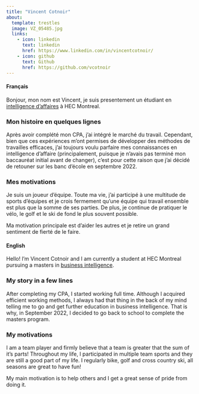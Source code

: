 ```yaml
---
title: "Vincent Cotnoir"
about: 
  template: trestles
  image: VZ_05485.jpg
  links:
    - icon: linkedin
      text: linkedin
      href: https://www.linkedin.com/in/vincentcotnoir/
    - icon: github
      text: Github
      href: https://github.com/vcotnoir
---
```


::: column-body-outset
::: panel-tabset
#### Français

Bonjour, mon nom est Vincent, je suis presentement un étudiant en [intelligence d'affaires](https://www.hec.ca/programmes/maitrises/maitrise-intelligence-affaires/) à HEC Montreal.

### Mon histoire en quelques lignes

Après avoir complété mon CPA, j'ai intégré le marché du travail. Cependant, bien que ces expériences m'ont permises de développer des méthodes de travailles efficaces, j'ai toujours voulu parfaire mes connaissances en intelligence d'affaire (principalement, puisque je n'avais pas terminé mon baccauréat initial avant de changer), c'est pour cette raison que j'ai décidé de retouner sur les banc d'école en septembre 2022.

### Mes motivations

Je suis un joueur d'équipe. Toute ma vie, j'ai participé à une multitude de sports d'équipes et je crois fermement qu'une équipe qui travail ensemble est plus que la somme de ses parties. De plus, je continue de pratiquer le vélo, le golf et le ski de fond le plus souvent possible.

Ma motivation principale est d'aider les autres et je retire un grand sentiment de fierté de le faire.

#### English

Hello! l'm Vincent Cotnoir and I am currently a student at HEC Montreal pursuing a masters in [business intelligence](https://www.hec.ca/programmes/maitrises/maitrise-intelligence-affaires/).

### My story in a few lines

After completing my CPA, I started working full time. Although I acquired efficient working methods, I always had that thing in the back of my mind telling me to go and get further education in business intelligence. That is why, in September 2022, I decided to go back to school to complete the masters program.


### My motivations

I am a team player and firmly believe that a team is greater that the sum of it's parts! Throughout my life, I participated in multiple team sports and they are still a good part of my life. I regularly bike, golf and cross country ski, all seasons are great to have fun!

My main motivation is to help others and I get a great sense of pride from doing it.

:::
:::

